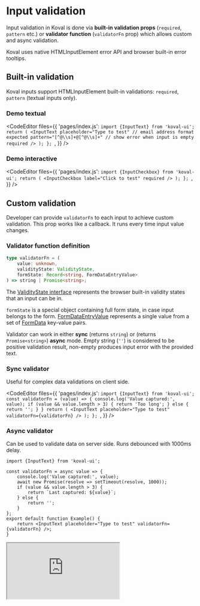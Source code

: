 
# Input validation

Input validation in Koval is done via **built-in validation props** (`required`, `pattern` etc.) or **validator function** (`validatorFn` prop) which allows custom and async validation.

Koval uses native HTMLInputElement error API and browser built-in error tooltips.

## Built-in validation

Koval inputs support HTMLInputElement built-in validations: `required`, `pattern` (textual inputs only).

### Demo textual

<CodeEditor
    files={{
        'pages/index.js': `import {InputText} from 'koval-ui';
  return (
    <InputText
      placeholder="Type to test"
      // email address format expected
      pattern="[^@\\s]+@[^@\\s]+"
      // show error when input is empty
      required />
  );
};
`,
    }}
/>

### Demo interactive

<CodeEditor
    files={{
        'pages/index.js': `import {InputCheckbox} from 'koval-ui';
  return (
    <InputCheckbox
      label="Click to test"
      required />
  );
};
`,
    }}
/>

## Custom validation

Developer can provide `validatorFn` to each input to achieve custom validation. This prop works like a callback. It runs every time input value changes.

### Validator function definition

```ts
type validatorFn = (
    value: unknown,
    validityState: ValidityState,
    formState: Record<string, FormDataEntryValue>
) => string | Promise<string>;
```

The [ValidityState interface](https://developer.mozilla.org/en-US/docs/Web/API/ValidityState) represents the browser built-in validity states that an input can be in.

`formState` is a special object containing full form state, in case input belongs to the form. [FormDataEntryValue](https://udn.realityripple.com/docs/Web/API/FormDataEntryValue) represents a single value from a set of [FormData](https://developer.mozilla.org/en-US/docs/Web/API/FormData) key-value pairs.

Validator can work in either **sync** (returns `string`) or (returns `Promise<string>`) **async** mode. Empty string (`''`) is considered to be positive validation result, non-empty produces input error with the provided text.

### Sync validator

Useful for complex data validations on client side.

<CodeEditor
    files={{
        'pages/index.js': `import {InputText} from 'koval-ui';
const validatorFn = (value) => {
    console.log('Value captured:', value);
    if (value && value.length > 3) {
        return 'Too long';
    } else {
        return '';
    }
}
  return (
    <InputText
      placeholder="Type to test"
      validatorFn={validatorFn} />
  );
};
`,
    }}
/>

### Async validator

Can be used to validate data on server side. Runs debounced with 1000ms delay.

```tsx
import {InputText} from 'koval-ui';

const validatorFn = async value => {
    console.log('Value captured:', value);
    await new Promise(resolve => setTimeout(resolve, 1000));
    if (value && value.length > 3) {
        return `Last captured: ${value}`;
    } else {
        return '';
    }
};
export default function Example() {
    return <InputText placeholder="Type to test" validatorFn={validatorFn} />;
}
```

<Iframe
    src="https://morewings.github.io/koval-ui/iframe.html?args=placeholder:Type%20to%20test;validatorFn:asyncValidator&id=inputs-text--primary&viewMode=story"
    width={777}
    height={100}
    caption="Async validation demo"
/>
